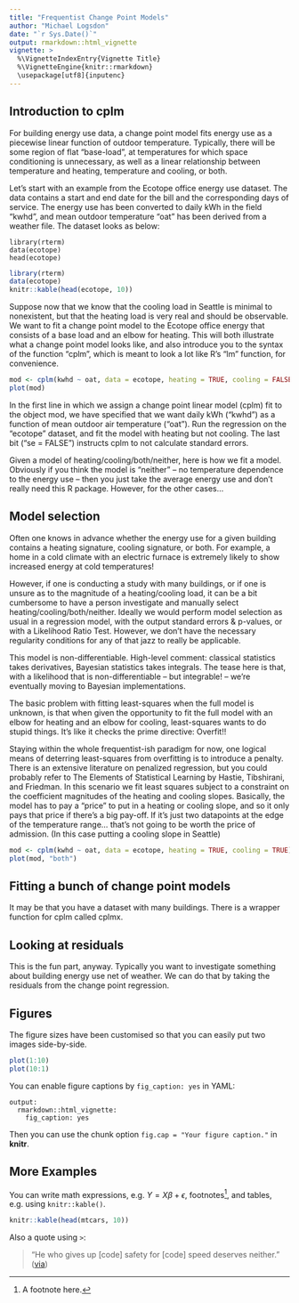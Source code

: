 ```yaml
---
title: "Frequentist Change Point Models"
author: "Michael Logsdon"
date: "`r Sys.Date()`"
output: rmarkdown::html_vignette
vignette: >
  %\VignetteIndexEntry{Vignette Title}
  %\VignetteEngine{knitr::rmarkdown}
  \usepackage[utf8]{inputenc}
---
```


## Introduction to cplm

For building energy use data, a change point model fits energy use as a piecewise linear function of outdoor temperature. Typically, there will be some region of flat "base-load", at temperatures for which space conditioning is unnecessary, as well as a linear relationship between temperature and heating, temperature and cooling, or both. 


Let's start with an example from the Ecotope office energy use dataset. The data contains a start and end date for the bill and the corresponding days of service. The energy use has been converted to daily kWh in the field "kwhd", and mean outdoor temperature "oat" has been derived from a weather file. The dataset looks as below:

```
library(rterm)
data(ecotope)
head(ecotope)
```

```r
library(rterm)
data(ecotope)
knitr::kable(head(ecotope, 10))
```


Suppose now that we know that the cooling load in Seattle is minimal to nonexistent, but that the heating load is very real and should be observable. We want to fit a change point model to the Ecotope office energy that consists of a base load and an elbow for heating. This will both illustrate what a change point model looks like, and also introduce you to the syntax of the function "cplm", which is meant to look a lot like R's "lm" function, for convenience.


```r
mod <- cplm(kwhd ~ oat, data = ecotope, heating = TRUE, cooling = FALSE, se = FALSE)
plot(mod)
```

In the first line in which we assign a change point linear model (cplm) fit to the object mod, we have specified that we want daily kWh ("kwhd") as a function of mean outdoor air temperature ("oat"). Run the regression on the "ecotope" dataset, and fit the model with heating but not cooling. The last bit ("se = FALSE") instructs cplm to not calculate standard errors.


Given a model of heating/cooling/both/neither, here is how we fit a model. Obviously if you think the model is "neither" -- no temperature dependence to the energy use -- then you just take the average energy use and don't really need this R package. However, for the other cases...


## Model selection

Often one knows in advance whether the energy use for a given building contains a heating signature, cooling signature, or both. For example, a home in a cold climate with an electric furnace is extremely likely to show increased energy at cold temperatures! 

However, if one is conducting a study with many buildings, or if one is unsure as to the magnitude of a heating/cooling load, it can be a bit cumbersome to have a person investigate and manually select heating/cooling/both/neither. Ideally we would perform model selection as usual in a regression model, with the output standard errors & p-values, or with a Likelihood Ratio Test. However, we don't have the necessary regularity conditions for any of that jazz to really be applicable.


This model is non-differentiable. High-level comment: classical statistics takes derivatives, Bayesian statistics takes integrals. The tease here is that, with a likelihood that is non-differentiable -- but integrable! -- we're eventually moving to Bayesian implementations.


The basic problem with fitting least-squares when the full model is unknown, is that when given the opportunity to fit the full model with an elbow for heating and an elbow for cooling, least-squares wants to do stupid things. It's like it checks the prime directive: Overfit!! 

Staying within the whole frequentist-ish paradigm for now, one logical means of deterring least-squares from overfitting is to introduce a penalty. There is an extensive literature on penalized regression, but you could probably refer to The Elements of Statistical Learning by Hastie, Tibshirani, and Friedman. In this scenario we fit least squares subject to a constraint on the coefficient magnitudes of the heating and cooling slopes. Basically, the model has to pay a "price" to put in a heating or cooling slope, and so it only pays that price if there's a big pay-off. If it's just two datapoints at the edge of the temperature range... that's not going to be worth the price of admission. (In this case putting a cooling slope in Seattle)


```r
mod <- cplm(kwhd ~ oat, data = ecotope, heating = TRUE, cooling = TRUE)
plot(mod, "both")
```


## Fitting a bunch of change point models

It may be that you have a dataset with many buildings. There is a wrapper function for cplm called cplmx.



## Looking at residuals

This is the fun part, anyway. Typically you want to investigate something about building energy use net of weather. We can do that by taking the residuals from the change point regression.



## Figures

The figure sizes have been customised so that you can easily put two images side-by-side. 

```r
plot(1:10)
plot(10:1)
```

You can enable figure captions by `fig_caption: yes` in YAML:

    output:
      rmarkdown::html_vignette:
        fig_caption: yes

Then you can use the chunk option `fig.cap = "Your figure caption."` in **knitr**.

## More Examples

You can write math expressions, e.g. $Y = X\beta + \epsilon$, footnotes^[A footnote here.], and tables, e.g. using `knitr::kable()`.

```r
knitr::kable(head(mtcars, 10))
```

Also a quote using `>`:

> "He who gives up [code] safety for [code] speed deserves neither."
([via](https://twitter.com/hadleywickham/status/504368538874703872))
